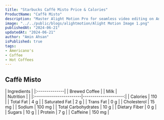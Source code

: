 ```yaml
---
title: "Starbucks Caffè Misto Price & Calories"
ProductName: "Caffè Misto" 
description: "Master Alight Motion Pro for seamless video editing on Android, iOS, and Tablets with our ultimate guide, unlocking advanced features and elevating your skills in 2024!"
image: "../../public/blogs/alightmotion/Alight Motion Image 1.png"
publishedAt: "2024-06-21"
updatedAt: "2024-06-21"
author: "Amin Ahsan"
isPublished: true
tags:
- Americano's
- Coffee
- Hot Coffees
---
```



## Caffè Misto

<div className="tables-container">
  <div className="table-wrapper">
    | Ingredients   |
    |:--------------|
    | Brewed Coffee |
    | Milk          |
  </div>
  <div className="table-wrapper">
    | Nutrition               |                      |
    |:------------------------|---------------------:|
    | Calories                | 110                  |
    | Total Fat               | 4 g                  |
    | Saturated Fat           | 2 g                  |
    | Trans Fat               | 0 g                  |
    | Cholesterol             | 15 mg                |
    | Sodium                  | 100 mg               |
    | Total Carbohydrates     | 10 g                 |
    | Dietary Fiber           | 0 g                  |
    | Sugars                  | 10 g                 |
    | Protein                 | 7 g                  |
    | Caffeine                | 150 mg               |
  </div>
</div>
<style jsx>{`
  .tables-container {
    display: flex;
    flex-direction: row;
    gap: 30px;
  }
  .table-wrapper {
    width: 500px; /* Adjust as needed */
  }
  @media (max-width: 768px) {
    .tables-container {
      flex-direction: column;
      gap: 0px; /* Adjust as needed */
    }
    .table-wrapper {
      width: 100%; /* Adjust as needed */
    }
  }
`}</style>
